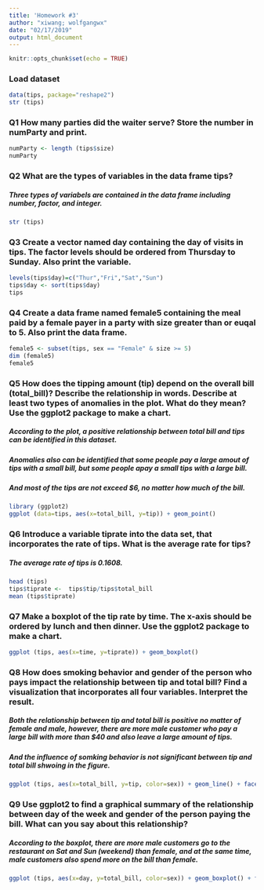 ```yaml
---
title: 'Homework #3'
author: "xiwang; wolfgangwx"
date: "02/17/2019"
output: html_document
---
```


```r
knitr::opts_chunk$set(echo = TRUE)
```

### Load dataset

```r
data(tips, package="reshape2")
str (tips)
```

### Q1 How many parties did the waiter serve? Store the number in numParty and print.

```r
numParty <- length (tips$size)
numParty
```

### Q2 What are the types of variables in the data frame tips?
##### Three types of variabels are contained in the data frame including number, factor, and integer.
```r
str (tips)
```


### Q3 Create a vector named day containing the day of visits in tips. The factor levels should be ordered from Thursday to Sunday. Also print the variable.
```r
levels(tips$day)=c("Thur","Fri","Sat","Sun")
tips$day <- sort(tips$day)
tips
```

### Q4 Create a data frame named female5 containing the meal paid by a female payer in a party with size greater than or euqal to 5. Also print the data frame.
```r
female5 <- subset(tips, sex == "Female" & size >= 5)
dim (female5)
female5
```

### Q5 How does the tipping amount (tip) depend on the overall bill (total_bill)? Describe the relationship in words. Describe at least two types of anomalies in the plot. What do they mean? Use the ggplot2 package to make a chart.
##### According to the plot, a positive relationship between total bill and tips can be identified in this dataset.
##### Anomalies also can be identified that some people pay a large amout of tips with a small bill, but some people apay a small tips with a large bill.
##### And most of the tips are not exceed $6, no matter how much of the bill.
```r
library (ggplot2)
ggplot (data=tips, aes(x=total_bill, y=tip)) + geom_point()

```

### Q6 Introduce a variable tiprate into the data set, that incorporates the rate of tips. What is the average rate for tips?
##### The average rate of tips is 0.1608.
```r
head (tips)
tips$tiprate <-  tips$tip/tips$total_bill
mean (tips$tiprate)
```

### Q7 Make a boxplot of the tip rate by time. The x-axis should be ordered by lunch and then dinner. Use the ggplot2 package to make a chart.
```r
ggplot (tips, aes(x=time, y=tiprate)) + geom_boxplot()
```

### Q8 How does smoking behavior and gender of the person who pays impact the relationship between tip and total bill? Find a visualization that incorporates all four variables. Interpret the result.
##### Both the relationship between tip and total bill is positive no matter of female and male, however, there are more male customer who pay a large bill with more than $40 and also leave a large amount of tips.
##### And the influence of somking behavior is not significant between tip and total bill shwoing in the figure.
```r
ggplot (tips, aes(x=total_bill, y=tip, color=sex)) + geom_line() + facet_wrap(~smoker, ncol=10) 
```

### Q9 Use ggplot2 to find a graphical summary of the relationship between day of the week and gender of the person paying the bill. What can you say about this relationship?
##### According to the boxplot, there are more male customers go to the restaurant on Sat and Sun (weekend) than female, and at the same time, male customers also spend more on the bill than female.
```r
ggplot (tips, aes(x=day, y=total_bill, color=sex)) + geom_boxplot() + facet_wrap(~sex, ncol=10) 
```



